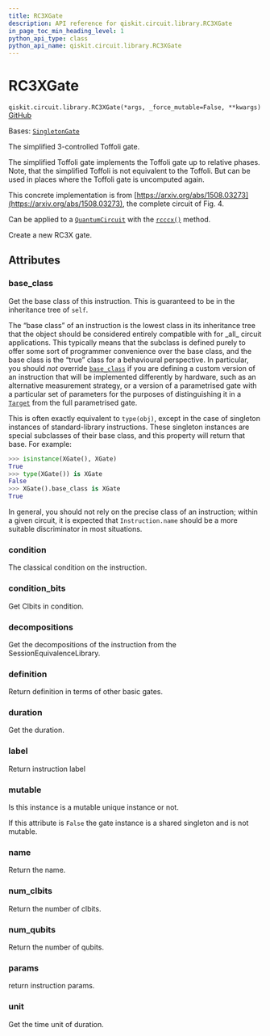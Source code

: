 ```yaml
---
title: RC3XGate
description: API reference for qiskit.circuit.library.RC3XGate
in_page_toc_min_heading_level: 1
python_api_type: class
python_api_name: qiskit.circuit.library.RC3XGate
---
```


# RC3XGate

<span id="qiskit.circuit.library.RC3XGate" />

`qiskit.circuit.library.RC3XGate(*args, _force_mutable=False, **kwargs)` [GitHub](https://github.com/qiskit/qiskit/tree/stable/0.46/qiskit/circuit/library/standard_gates/x.py "view source code")

Bases: [`SingletonGate`](circuit_singleton#qiskit.circuit.singleton.SingletonGate "qiskit.circuit.singleton.SingletonGate")

The simplified 3-controlled Toffoli gate.

The simplified Toffoli gate implements the Toffoli gate up to relative phases. Note, that the simplified Toffoli is not equivalent to the Toffoli. But can be used in places where the Toffoli gate is uncomputed again.

This concrete implementation is from [https://arxiv.org/abs/1508.03273](https://arxiv.org/abs/1508.03273), the complete circuit of Fig. 4.

Can be applied to a [`QuantumCircuit`](qiskit.circuit.QuantumCircuit "qiskit.circuit.QuantumCircuit") with the [`rcccx()`](qiskit.circuit.QuantumCircuit#rcccx "qiskit.circuit.QuantumCircuit.rcccx") method.

Create a new RC3X gate.

## Attributes

<span id="qiskit.circuit.library.RC3XGate.base_class" />

### base\_class

Get the base class of this instruction. This is guaranteed to be in the inheritance tree of `self`.

The “base class” of an instruction is the lowest class in its inheritance tree that the object should be considered entirely compatible with for \_all\_ circuit applications. This typically means that the subclass is defined purely to offer some sort of programmer convenience over the base class, and the base class is the “true” class for a behavioural perspective. In particular, you should *not* override [`base_class`](#qiskit.circuit.library.RC3XGate.base_class "qiskit.circuit.library.RC3XGate.base_class") if you are defining a custom version of an instruction that will be implemented differently by hardware, such as an alternative measurement strategy, or a version of a parametrised gate with a particular set of parameters for the purposes of distinguishing it in a [`Target`](qiskit.transpiler.Target "qiskit.transpiler.Target") from the full parametrised gate.

This is often exactly equivalent to `type(obj)`, except in the case of singleton instances of standard-library instructions. These singleton instances are special subclasses of their base class, and this property will return that base. For example:

```python
>>> isinstance(XGate(), XGate)
True
>>> type(XGate()) is XGate
False
>>> XGate().base_class is XGate
True
```

In general, you should not rely on the precise class of an instruction; within a given circuit, it is expected that `Instruction.name` should be a more suitable discriminator in most situations.

<span id="qiskit.circuit.library.RC3XGate.condition" />

### condition

The classical condition on the instruction.

<span id="qiskit.circuit.library.RC3XGate.condition_bits" />

### condition\_bits

Get Clbits in condition.

<span id="qiskit.circuit.library.RC3XGate.decompositions" />

### decompositions

Get the decompositions of the instruction from the SessionEquivalenceLibrary.

<span id="qiskit.circuit.library.RC3XGate.definition" />

### definition

Return definition in terms of other basic gates.

<span id="qiskit.circuit.library.RC3XGate.duration" />

### duration

Get the duration.

<span id="qiskit.circuit.library.RC3XGate.label" />

### label

Return instruction label

<span id="qiskit.circuit.library.RC3XGate.mutable" />

### mutable

Is this instance is a mutable unique instance or not.

If this attribute is `False` the gate instance is a shared singleton and is not mutable.

<span id="qiskit.circuit.library.RC3XGate.name" />

### name

Return the name.

<span id="qiskit.circuit.library.RC3XGate.num_clbits" />

### num\_clbits

Return the number of clbits.

<span id="qiskit.circuit.library.RC3XGate.num_qubits" />

### num\_qubits

Return the number of qubits.

<span id="qiskit.circuit.library.RC3XGate.params" />

### params

return instruction params.

<span id="qiskit.circuit.library.RC3XGate.unit" />

### unit

Get the time unit of duration.

